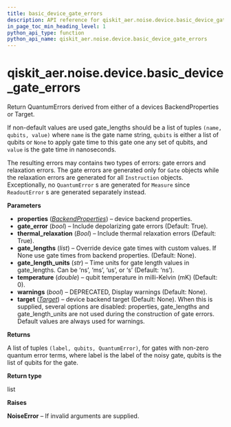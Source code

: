 ```yaml
---
title: basic_device_gate_errors
description: API reference for qiskit_aer.noise.device.basic_device_gate_errors
in_page_toc_min_heading_level: 1
python_api_type: function
python_api_name: qiskit_aer.noise.device.basic_device_gate_errors
---
```


# qiskit\_aer.noise.device.basic\_device\_gate\_errors

<Function id="qiskit_aer.noise.device.basic_device_gate_errors" github="https://github.com/qiskit/qiskit-aer/tree/stable/0.12/qiskit_aer/noise/device/models.py" signature="basic_device_gate_errors(properties=None, gate_error=True, thermal_relaxation=True, gate_lengths=None, gate_length_units='ns', temperature=0, warnings=None, target=None)">
  Return QuantumErrors derived from either of a devices BackendProperties or Target.

  If non-default values are used gate\_lengths should be a list of tuples `(name, qubits, value)` where `name` is the gate name string, `qubits` is either a list of qubits or `None` to apply gate time to this gate one any set of qubits, and `value` is the gate time in nanoseconds.

  The resulting errors may contains two types of errors: gate errors and relaxation errors. The gate errors are generated only for `Gate` objects while the relaxation errors are generated for all `Instruction` objects. Exceptionally, no `QuantumError` s are generated for `Measure` since `ReadoutError` s are generated separately instead.

  **Parameters**

  *   **properties** ([*BackendProperties*](qiskit.providers.models.BackendProperties "qiskit.providers.models.BackendProperties")) – device backend properties.
  *   **gate\_error** (*bool*) – Include depolarizing gate errors (Default: True).
  *   **thermal\_relaxation** (*Bool*) – Include thermal relaxation errors (Default: True).
  *   **gate\_lengths** (*list*) – Override device gate times with custom values. If None use gate times from backend properties. (Default: None).
  *   **gate\_length\_units** (*str*) – Time units for gate length values in gate\_lengths. Can be ‘ns’, ‘ms’, ‘us’, or ‘s’ (Default: ‘ns’).
  *   **temperature** (*double*) – qubit temperature in milli-Kelvin (mK) (Default: 0).
  *   **warnings** (*bool*) – DEPRECATED, Display warnings (Default: None).
  *   **target** ([*Target*](qiskit.transpiler.Target "qiskit.transpiler.Target")) – device backend target (Default: None). When this is supplied, several options are disabled: properties, gate\_lengths and gate\_length\_units are not used during the construction of gate errors. Default values are always used for warnings.

  **Returns**

  A list of tuples `(label, qubits, QuantumError)`, for gates with non-zero quantum error terms, where label is the label of the noisy gate, qubits is the list of qubits for the gate.

  **Return type**

  list

  **Raises**

  **NoiseError** – If invalid arguments are supplied.
</Function>

